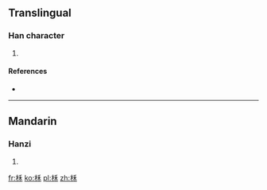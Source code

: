 ==Translingual==

===Han character===
{{Han char|rn=75|rad=木|as=05|sn=9|four=|canj=木竹木 (DHD)|ids=⿰[[木]][[禾]]}}

# {{defn|Han|sort=木05}}

====References====
* {{Han ref|kx=0518.120|dkj=14607|dj=0906.120|hdz=21184.090|uh=67C7|ud=26567}}

----

==Mandarin==

===Hanzi===
{{cmn-hanzi|pin=[[hé]] ([[he2]])|wg=ho<sup>2</sup>}}

# {{defn|lang=cmn|sort=木05}}

[[fr:柇]]
[[ko:柇]]
[[pl:柇]]
[[zh:柇]]